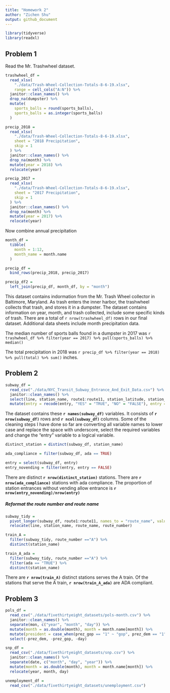 ```yaml
---
title: "Homework 2"
author: "Zichen Shu"
output: github_document
---
```


```r
library(tidyverse)
library(readxl)
```

## Problem 1

Read the Mr. Trashwheel dataset.

```r
trashwheel_df = 
  read_xlsx(
    "./data/Trash-Wheel-Collection-Totals-8-6-19.xlsx",
    range = cell_cols("A:N")) %>% 
  janitor::clean_names() %>% 
  drop_na(dumpster) %>% 
  mutate(
    sports_balls = round(sports_balls),
    sports_balls = as.integer(sports_balls)
  )
```

```r
precip_2018 =
  read_xlsx(
    "./data/Trash-Wheel-Collection-Totals-8-6-19.xlsx",
    sheet = "2018 Precipitation",
    skip = 1
  ) %>% 
  janitor::clean_names() %>% 
  drop_na(month) %>% 
  mutate(year = 2018) %>% 
  relocate(year)
```

```r
precip_2017 =
  read_xlsx(
    "./data/Trash-Wheel-Collection-Totals-8-6-19.xlsx",
    sheet = "2017 Precipitation",
    skip = 1
  ) %>% 
  janitor::clean_names() %>% 
  drop_na(month) %>% 
  mutate(year = 2017) %>% 
  relocate(year)
```

Now combine annual precipitation

```r
month_df =
  tibble(
    month = 1:12,
    month_name = month.name
  )

precip_df = 
  bind_rows(precip_2018, precip_2017)

precip_df2 = 
  left_join(precip_df, month_df, by = "month")
```

This dataset contains indormation from the Mr. Trash Wheel collector in Baltimore, Maryland. As trash enters the inner harbor, the trashwheel collects that trash, and stores it in a dumpster. The dataset contains information on year, month, and trash collected, include some specific kinds of trash. There are a total of `r nrow(trashwheel_df)` rows in our final dataset. Additional data sheets include month precipitation data.

The median number of sports balls found in a dumpster in 2017 was `r trashwheel_df %>% filter(year == 2017) %>% pull(sports_balls) %>% median()`

The total precipitation in 2018 was `r precip_df %>% filter(year == 2018) %>% pull(total) %>% sum()` inches.



## Problem 2

```r
subway_df = 
  read_csv("./data/NYC_Transit_Subway_Entrance_And_Exit_Data.csv") %>% 
  janitor::clean_names() %>% 
  select(line, station_name, route1:route11, station_latitude, station_longitude, entry, vending, entrance_type, ada) %>% 
  mutate(entry = recode(entry, "YES" = "TRUE", "NO" = "FALSE"), entry = as.logical(entry), route8 = as.character(route8), route9 = as.character(route9), route10 = as.character(route10), route11 = as.character(route11))

```

The dataset contains these **`r names(subway_df)`** variables. It consists of **`r nrow(subway_df)`** rows and **`r ncol(subway_df)`** columns. Some of the cleaning steps I have done so far are converting all variable names to lower case and replace the space with underscore, select the required variables and change the "entry" variable to a logical variable.

```r
distinct_station = distinct(subway_df, station_name)

ada_compliance = filter(subway_df, ada == TRUE)

entry = select(subway_df, entry)
entry_novending = filter(entry, entry == FALSE)

```

There are distinct **`r nrow(distinct_station)`** stations.
There are **`r nrow(ada_compliance)`** stations with ada compliance.
The proportion of station entrances without vending allow entrance is **`r nrow(entry_novending)/nrow(entry)`**

##### Reformat the route number and route name

```r
subway_tidy = 
  pivot_longer(subway_df, route1:route11, names_to = "route_name", values_to = "route_number") %>% 
  relocate(line, station_name, route_name, route_number)

train_A = 
  filter(subway_tidy, route_number =="A") %>% 
  distinct(station_name)

train_A_ada = 
  filter(subway_tidy, route_number =="A") %>% 
  filter(ada == "TRUE") %>% 
  distinct(station_name)
```

There are **`r nrow(train_A)`** distinct stations serves the A train. Of the stations that serve the A train, **`r nrow(train_A_ada)`** are ADA compliant.

## Problem 3

```r
pols_df = 
  read_csv("./data/fivethirtyeight_datasets/pols-month.csv") %>% 
  janitor::clean_names() %>% 
  separate(mon, c("year", "month", "day")) %>% 
  mutate(month = as.double(month), month = month.name[month]) %>% 
  mutate(president = case_when(prez_gop == "1" ~ "gop", prez_dem == "1" ~ "dem")) %>% 
  select(-prez_dem, -prez_gop, -day)
```


```r
snp_df =
  read_csv("./data/fivethirtyeight_datasets/snp.csv") %>% 
  janitor::clean_names() %>%
  separate(date, c("month", "day", "year")) %>%
  mutate(month = as.double(month), month = month.name[month]) %>% 
  relocate(year, month, day)
```

```r
unemployment_df =
  read_csv("./data/fivethirtyeight_datasets/unemployment.csv") 
  


```





